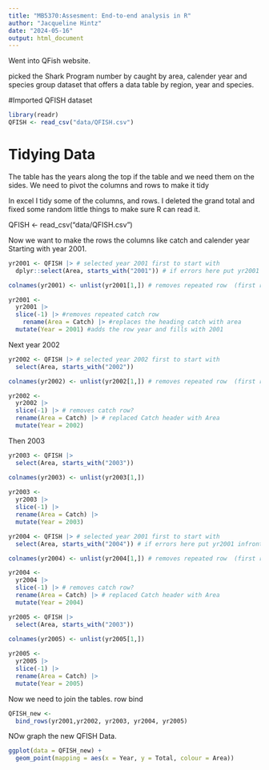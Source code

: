 ```yaml
---
title: "MB5370:Assesment: End-to-end analysis in R"
author: "Jacqueline Hintz"
date: "2024-05-16"
output: html_document
---
```


Went into QFish website.

picked the Shark Program number by caught by area, calender year and species group dataset that offers a data table by region, year and species. 

#Imported QFISH dataset
```r
library(readr)
QFISH <- read_csv("data/QFISH.csv")
```

# Tidying Data
The table has the years along the top if the table and we need them on the sides. We need to pivot the columns and rows to make it tidy


In excel I tidy some of the columns, and rows. I deleted the grand total and fixed some random little things to make sure R can read it.

QFISH <- read_csv("data/QFISH.csv")


Now we want to make the rows the columns like catch and calender year 
Starting with year 2001.
```r
yr2001 <- QFISH |> # selected year 2001 first to start with
  dplyr::select(Area, starts_with("2001")) # if errors here put yr2001 infront of Area then comma

colnames(yr2001) <- unlist(yr2001[1,]) # removes repeated row  (first row- year)

yr2001 <-
  yr2001 |>
  slice(-1) |> #removes repeated catch row
    rename(Area = Catch) |> #replaces the heading catch with area
  mutate(Year = 2001) #adds the row year and fills with 2001
```

Next year 2002
```r
yr2002 <- QFISH |> # selected year 2002 first to start with
  select(Area, starts_with("2002"))

colnames(yr2002) <- unlist(yr2002[1,]) # removes repeated row  (first row -year)

yr2002 <-
  yr2002 |>
  slice(-1) |> # removes catch row?
  rename(Area = Catch) |> # replaced Catch header with Area
  mutate(Year = 2002)
```

Then 2003
```r
yr2003 <- QFISH |>
  select(Area, starts_with("2003"))

colnames(yr2003) <- unlist(yr2003[1,])
 
yr2003 <- 
  yr2003 |> 
  slice(-1) |>
  rename(Area = Catch) |>
  mutate(Year = 2003)
```




```r
yr2004 <- QFISH |> # selected year 2001 first to start with
  select(Area, starts_with("2004")) # if errors here put yr2001 infront of Area then comma

colnames(yr2004) <- unlist(yr2004[1,]) # removes repeated row  (first row- year)

yr2004 <-
  yr2004 |>
  slice(-1) |> # removes catch row?
  rename(Area = Catch) |> # replaced Catch header with Area
  mutate(Year = 2004)
```


```r
yr2005 <- QFISH |>
  select(Area, starts_with("2003"))

colnames(yr2005) <- unlist(yr2005[1,])
 
yr2005 <- 
  yr2005 |> 
  slice(-1) |>
  rename(Area = Catch) |>
  mutate(Year = 2005)
```


Now we need to join the tables. row bind
```r
QFISH_new <- 
  bind_rows(yr2001,yr2002, yr2003, yr2004, yr2005)
```


NOw graph the new QFISH Data.
```r
ggplot(data = QFISH_new) +
  geom_point(mapping = aes(x = Year, y = Total, colour = Area))
```






